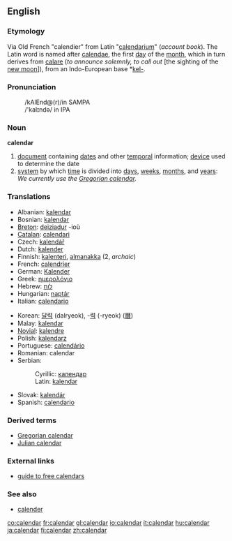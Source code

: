 ==English==

===Etymology===
Via Old French "calendier" from Latin "[[calendarium]]" (''account book''). The Latin word is named after [[calendae]], the first [[day]] of the [[month]], which in turn derives from [[calare]] (''to announce solemnly, to call out'' [the sighting of the [[new moon]]<nowiki>]</nowiki>), from an Indo-European base *[[kel-]].

===Pronunciation===
:/kAlEnd@(r)/in SAMPA
:/'kal&#618;nd&#601;/ in IPA

===Noun===
{{wikipedia}}
'''calendar'''
# [[document]] containing [[date]]s and other [[temporal]] information; [[device]] used to determine the date
# [[system]] by which [[time]] is divided into [[day]]s, [[week]]s, [[month]]s, and [[year]]s: ''We currently use the [[Gregorian calendar]].''

===Translations===
{{top}}
*Albanian: [[kalendar]] {{m}}
*Bosnian: [[kalendar#Bosnian|kalendar]] {{m}}
*[[Breton]]: [[deiziadur]] {{m}} -ioù
*[[Catalan]]: [[calendari]] {{m}}
*Czech: [[kalendář]] {{m}}
*Dutch: [[kalender]] {{m}}
*Finnish: [[kalenteri]], [[almanakka]] (2, ''archaic'')
*French: [[calendrier]] {{m}}
*German: [[Kalender]] {{m}}
*Greek: [[ημερολόγιο]]
*Hebrew: [[לוח]]
*Hungarian: [[naptár]]
*Italian: [[calendario]] {{m}}
{{mid}}
*Korean: [[달력]] (dalryeok), -[[력]] (-ryeok) ([[曆]])
*Malay: [[kalendar]]
*[[Novial]]: [[kalendre]]
*Polish: [[kalendarz]] {{m}}
*Portuguese: [http://pt.wiktionary.org/wiki/Calend%C3%A1rio calendário]
*Romanian: calendar {{n}}
*Serbian:
*:Cyrillic: [[календар#Serbian|календар]] {{m}}
*:Latin: [[kalendar#Serbian|kalendar]] {{m}}
*Slovak: [[kalendár]] {{m}}
*Spanish: [[calendario]] {{m}}
{{bottom}}

===Derived terms===
* [[Gregorian calendar]]
* [[Julian calendar]]

===External links===
*[http://www.smart-info-guide.com/free-calendars guide to free calendars]

===See also===
*[[calender]]

[[co:calendar]]
[[fr:calendar]]
[[gl:calendar]]
[[io:calendar]]
[[it:calendar]]
[[hu:calendar]]
[[ja:calendar]]
[[fi:calendar]]
[[zh:calendar]]
